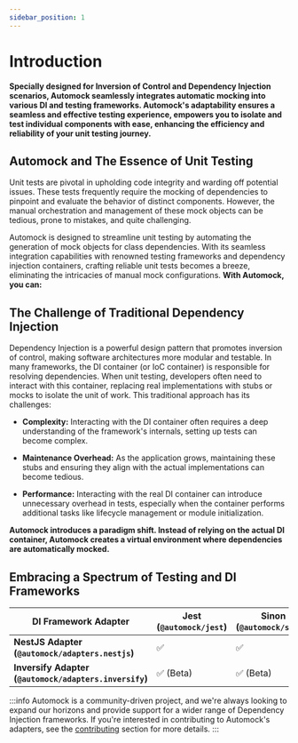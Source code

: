 ```yaml
---
sidebar_position: 1
---
```



# Introduction

**Specially designed for Inversion of Control and Dependency Injection scenarios, Automock seamlessly integrates 
automatic mocking into various DI and testing frameworks. Automock's adaptability ensures a seamless and
effective testing experience, empowers you to isolate and test individual components with ease, enhancing the efficiency
and reliability of your unit testing journey.**

<HomepageFeatures />

## Automock and The Essence of Unit Testing

Unit tests are pivotal in upholding code integrity and warding off potential issues. These tests frequently require the
mocking of dependencies to pinpoint and evaluate the behavior of distinct components. However, the manual orchestration
and management of these mock objects can be tedious, prone to mistakes, and quite challenging.

Automock is designed to streamline unit testing by automating the generation of mock objects for class dependencies.
With its seamless integration capabilities with renowned testing frameworks and dependency injection  containers,
crafting reliable unit tests becomes a breeze, eliminating the intricacies of manual mock configurations. **With
Automock, you can:**

## The Challenge of Traditional Dependency Injection

Dependency Injection  is a powerful design pattern that promotes inversion of control, making software architectures
more modular and testable. In many frameworks, the DI container (or IoC container) is responsible for resolving
dependencies. When unit testing, developers often need to interact with this container, replacing real implementations
with stubs or mocks to isolate the unit of work. This traditional approach has its challenges:

* **Complexity:** Interacting with the DI container often requires a deep understanding of the framework's internals,
  setting up tests can become complex.

* **Maintenance Overhead:** As the application grows, maintaining these stubs and ensuring they align with the actual
  implementations can become tedious.

* **Performance:** Interacting with the real DI container can introduce unnecessary overhead in tests, especially when
  the container performs additional tasks like lifecycle management or module initialization.

**Automock introduces a paradigm shift. Instead of relying on the actual DI container, Automock creates a virtual
environment where dependencies are automatically mocked.**

## Embracing a Spectrum of Testing and DI Frameworks

| **DI Framework Adapter**                               | **Jest (`@automock/jest`)**   | **Sinon (`@automock/sinon`)** |
|--------------------------------------------------------|-------------------------------|-------------------------------|
| **NestJS Adapter (`@automock/adapters.nestjs`)**       | :white_check_mark:            | :white_check_mark:            |
| **Inversify Adapter (`@automock/adapters.inversify`)** | :white_check_mark: (Beta)     | :white_check_mark: (Beta)     |

:::info
Automock is a community-driven project, and we're always looking to expand our horizons and provide
support for a wider range of Dependency Injection frameworks.
If you're interested in contributing to Automock's
adapters, see the [contributing](https://automock.dev/docs/adapters/intro#seeking-contributors-for-di-framework-integrations) section for more details.
:::